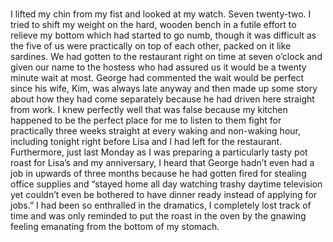 # 

I lifted my chin from my fist and looked at my watch. Seven twenty-two. I tried to shift my weight on the hard, wooden bench in a futile effort to relieve my bottom which had started to go numb, though it was difficult as the five of us were practically on top of each other, packed on it like sardines. We had gotten to the restaurant right on time at seven o’clock and given our name to the hostess who had assured us it would be a twenty minute wait at most. George had commented the wait would be perfect since his wife, Kim, was always late anyway and then made up some story about how they had come separately because he had driven here straight from work. I knew perfectly well that was false because my kitchen happened to be the perfect place for me to listen to them fight for practically three weeks straight at every waking and non-waking hour, including tonight right before Lisa and I had left for the restaurant. Furthermore, just last Monday as I was preparing a particularly tasty pot roast for Lisa’s and my anniversary, I heard that George hadn’t even had a job in upwards of three months because he had gotten fired for stealing office supplies and “stayed home all day watching trashy daytime television yet couldn’t even be bothered to have dinner ready instead of applying for jobs.” I had been so enthralled in the dramatics, I completely lost track of time and was only reminded to put the roast in the oven by the gnawing feeling emanating from the bottom of my stomach.
